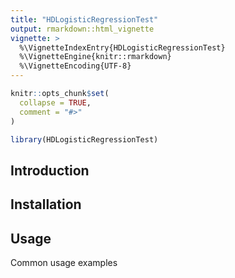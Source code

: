 ```yaml
---
title: "HDLogisticRegressionTest"
output: rmarkdown::html_vignette
vignette: >
  %\VignetteIndexEntry{HDLogisticRegressionTest}
  %\VignetteEngine{knitr::rmarkdown}
  %\VignetteEncoding{UTF-8}
---
```


```r
knitr::opts_chunk$set(
  collapse = TRUE,
  comment = "#>"
)
```

```r
library(HDLogisticRegressionTest)
```

## Introduction



## Installation



## Usage

Common usage examples
